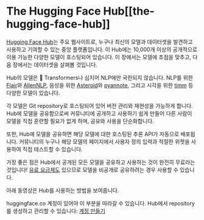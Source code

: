 # The Hugging Face Hub[[the-hugging-face-hub]]

<CourseFloatingBanner
    chapter={4}
    classNames="absolute z-10 right-0 top-0"
/>

[Hugging Face Hub](https://huggingface.co/)는 주요 웹사이트로, 누구나 최신의 모델과 데이터셋을 발견하고 사용하고 기여할 수 있는 중앙 플랫폼입니다. 이 Hub에는 10,000개 이상의 공개적으로 이용 가능한 다양한 모델이 호스팅되어 있습니다. 이 장에서는 모델에 초점을 맞추고, 다음 장에서는 데이터셋을 살펴볼 것입니다.

Hub의 모델은 🤗 Transformers나 심지어 NLP에만 국한되지 않습니다. NLP를 위한 [Flair](https://github.com/flairNLP/flair)와 [AllenNLP](https://github.com/allenai/allennlp), 음성을 위한 [Asteroid](https://github.com/asteroid-team/asteroid)와 [pyannote](https://github.com/pyannote/pyannote-audio), 그리고 시각을 위한 [timm](https://github.com/rwightman/pytorch-image-models) 등 다양한 모델이 있습니다.

각 모델은 Git repository로 호스팅되어 있어 버전 관리와 재현성을 가능하게 합니다. Hub에 모델을 공유함으로써 커뮤니티에 공개하고 사용하기 쉽게 만들어 다른 사람이 모델을 직접 훈련할 필요가 없게 하며, 공유와 사용을 단순화합니다.

또한, Hub에 모델을 공유하면 해당 모델에 대한 호스팅된 추론 API가 자동으로 배포됩니다. 커뮤니티의 누구나 해당 모델의 페이지에서 사용자 정의 입력과 적절한 위젯을 사용하여 직접 테스트할 수 있습니다.

가장 좋은 점은 Hub에서 공개된 모든 모델을 공유하고 사용하는 것이 완전히 무료라는 것입니다! [유료 요금제도](https://huggingface.co/pricing) 있으므로 모델을 비공개로 공유하려는 경우 사용할 수 있습니다.

아래 동영상은 Hub를 사용하는 방법을 보여줍니다.

<Youtube id="XvSGPZFEjDY"/>

huggingface.co 계정이 있어야 이 부분을 따라갈 수 있습니다. Hub에서 repository를 생성하고 관리할 수 있습니다: [계정 만들기](https://huggingface.co/join)